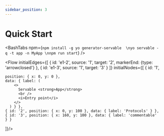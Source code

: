 ```yaml
---
sidebar_position: 3
---
```



# Quick Start

<BashTabs npm={`npm install -g yo generator-servable  \nyo servable -q -t app -n MyApp \nnpm run start`} />

<Flow 
initialEdges={[
    { id: 'e1-2', source: '1', 
    target: '2', 
    markerEnd: {type: 'arrowclosed'} },
    { id: 'e1-3', source: '1', target: '3' }
    ]}
initialNodes={[
    { id: '1', 
    
    position: { x: 0, y: 0 }, 
    data: { label: (
        <>
          Servable <strong>App</strong>
          <br />
          <i>Entry point</i>
        </>
      ) } },
    { id: '2', position: { x: 0, y: 100 }, data: { label: 'Protocols' } },
    { id: '3', position: { x: 160, y: 100 }, data: { label: 'commentable' } }
]}/>